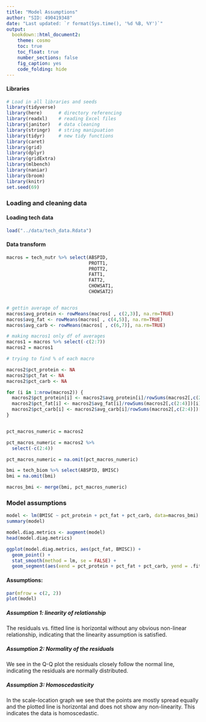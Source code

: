 ```yaml
---
title: "Model Assumptions"
author: "SID: 490419348"
date: "Last updated: `r format(Sys.time(), '%d %B, %Y')`"
output: 
  bookdown::html_document2: 
    theme: cosmo
    toc: true
    toc_float: true
    number_sections: false
    fig_caption: yes
    code_folding: hide
---
```


#### Libraries
```r
# Load in all libraries and seeds
library(tidyverse)
library(here)      # directory referencing
library(readxl)    # reading Excel files
library(janitor)   # data cleaning 
library(stringr)   # string manipuation
library(tidyr)     # new tidy functions
library(caret)
library(grid)
library(dplyr)
library(gridExtra)
library(mlbench)
library(naniar)
library(broom)
library(knitr)
set.seed(69)
```



### Loading and cleaning data
#### Loading tech data
```r
load("../data/tech_data.Rdata")
```


#### Data transform
```r
macros = tech_nutr %>% select(ABSPID,
                              PROTT1,
                              PROTT2,
                              FATT1,
                              FATT2,
                              CHOWSAT1,
                              CHOWSAT2)


# gettin average of macros
macros$avg_protein <- rowMeans(macros[ , c(2,3)], na.rm=TRUE)
macros$avg_fat <- rowMeans(macros[ , c(4,5)], na.rm=TRUE)
macros$avg_carb <- rowMeans(macros[ , c(6,7)], na.rm=TRUE)

# making macros1 only df of averages
macros1 = macros %>% select(-c(2:7))
macros2 = macros1

# trying to find % of each macro

macros2$pct_protein <- NA
macros2$pct_fat <- NA
macros2$pct_carb <- NA

for (i in 1:nrow(macros2)) {
  macros2$pct_protein[i] <- macros2$avg_protein[i]/rowSums(macros2[,c(2:4)])[i]
  macros2$pct_fat[i] <- macros2$avg_fat[i]/rowSums(macros2[,c(2:4)])[i]
  macros2$pct_carb[i] <- macros2$avg_carb[i]/rowSums(macros2[,c(2:4)])[i]
}


pct_macros_numeric = macros2

pct_macros_numeric = macros2 %>% 
  select(-c(2:4))

pct_macros_numeric = na.omit(pct_macros_numeric)
```

```r
bmi = tech_biom %>% select(ABSPID, BMISC)
bmi = na.omit(bmi)

macros_bmi <- merge(bmi, pct_macros_numeric)
```


### Model assumptions
```r
model <- lm(BMISC ~ pct_protein + pct_fat + pct_carb, data=macros_bmi)
summary(model)
```

```r
model.diag.metrics <- augment(model)
head(model.diag.metrics)
```


```r
ggplot(model.diag.metrics, aes(pct_fat, BMISC)) +
  geom_point() +
  stat_smooth(method = lm, se = FALSE) +
  geom_segment(aes(xend = pct_protein + pct_fat + pct_carb, yend = .fitted), color = "red", size = 0.3)
```


#### Assumptions:

```r
par(mfrow = c(2, 2))
plot(model)
```


##### Assumption 1: linearity of relationship

The residuals vs. fitted line is horizontal without any obvious non-linear relationship, indicating that the linearity assumption is satisfied.


##### Assumption 2: Normality of the residuals

We see in the Q-Q plot the residuals closely follow the normal line, indicating the residuals are normally distributed.

##### Assumption 3: Homoscedasticity

In the scale-location graph we see that the points are mostly spread equally and the plotted line is horizontal and does not show any non-linearity. This indicates the data is homoscedastic.






























